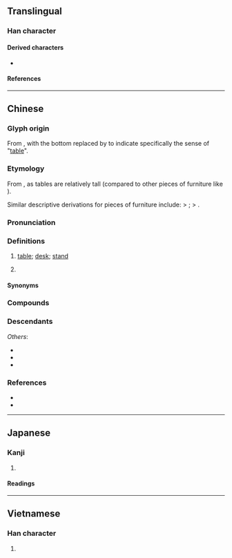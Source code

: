 {{also|棹}}
{{character info}}
==Translingual==

===Han character===
{{Han char|rn=75|rad=木|as=06|sn=10|four=21904|canj=YAD|ids=⿱⺊杲}}

====Derived characters====
* {{l|mul|[[槕]], [[𮄡]]}}

====References====
{{Han ref|kx=0525.130|dkj=14766|dj=0914.080|hdz=21198.010|uh=684C}}

----

==Chinese==
{{zh-forms|alt=棹,槕}}

===Glyph origin===
{{Han etym}}
From {{zh-l|*卓}}, with the bottom {{zh-l|*十}} replaced by {{zh-l|*木|wood}} to indicate specifically the sense of "[[table]]".

===Etymology===
From {{och-l|卓|high}}, as tables are relatively tall (compared to other pieces of furniture like {{zh-l|*几}}).

Similar descriptive derivations for pieces of furniture include: {{zh-l|*登|to climb}} > {{zh-l|*凳|stool}}; {{zh-l|*倚|to lean}} > {{zh-l|*椅|chair}}.

===Pronunciation===
{{zh-pron
|m=zhuō,er=y
|m-s=zo2
|dg=җуә1
|c=coek3,zoek3
|c-t=
|g=
|h=pfs=chok;gd=zog5
|j=
|mb=dŏ̤
|md=dó̤h
|mn=toh/tok
|mn_note=toh - vernacular; tok - literary
|mn-t=doh4
|w=4tsoq
|x=zo6
|mc=y
|oc=y
|cat=n
}}

===Definitions===
{{zh-hanzi}}

# [[table]]; [[desk]]; [[stand]]
#: {{zh-x|杯子 在 桌 上。|The cup is on the '''table'''.}}
# {{zh-classifier|[[tableful]]s of [[dish]]es or [[person|people]]|t=[[table]]}}
#: {{zh-x|一 桌 菜|a '''table''' of dishes}}

====Synonyms====
{{zh-dial|桌子}}

===Compounds===
{{zh-der|八仙桌|供桌|課桌|書桌|圓桌|圓桌會議|桌布|桌燈|桌面|桌面系統|桌上型|桌上型電腦|桌子|上桌|壓桌|六仙桌|平頭桌席|圍桌|圓桌武士|四仙桌|桌曆|憑桌|搭桌|炕琴桌兒|桌席|拍桌驚嘆|果桌|炕桌兒|拍桌|桌罩|祭桌|桌面兒上|桌球|方桌|桌椅板凳|案桌|桌墊|靈桌|茶桌|講桌|面桌|飯桌|製圖桌|餐桌|辦公桌|辦桌}}

===Descendants===
{{CJKV||たく|탁|j=卓}}
''Others'':
* {{desc|bor=1|km|តុ}}
* {{desc|bor=1|lo|ໂຕະ}}
* {{desc|bor=1|th|โต๊ะ}}

===References===
* {{R:yue:Hanzi}}
* {{thcwd|6113}}

----

==Japanese==

===Kanji===
{{ja-kanji|rs=木06}}

# {{rfdef|ja|sort=木06}}

====Readings====
{{ja-readings|on=[[たく]] (taku)|kun=}}

----

==Vietnamese==

===Han character===
{{vi-hantu|[[trác]]|rs=木06}}

# {{rfdef|vi|sort=木06}}